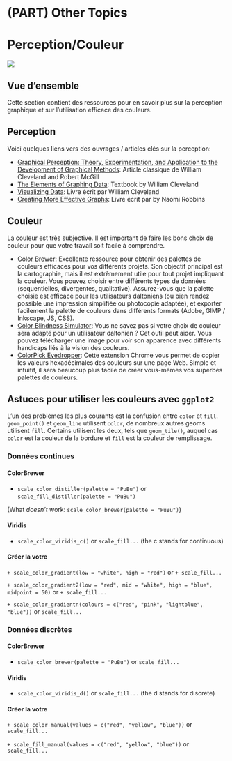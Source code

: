 # (PART) Other Topics {-}

# Perception/Couleur {#percept}

![](images/banners/banner_percept.png)

## Vue d'ensemble

Cette section contient des ressources pour en savoir plus sur la perception graphique et sur l’utilisation efficace des couleurs. 

## Perception

Voici quelques liens vers des ouvrages / articles clés sur la perception:

- [Graphical Perception: Theory, Experimentation, and Application to the Development of Graphical Methods](https://www.jstor.org/stable/2288400){target="_blank"}: Article classique de William Cleveland and Robert McGill
- [The Elements of Graphing Data](https://clio.columbia.edu/catalog/SCSB-8519758){target="_blank"}: Textbook by William Cleveland
- [Visualizing Data](https://clio.columbia.edu/catalog/SCSB-1389825){target="_blank"}: Livre écrit par William Cleveland
- [Creating More Effective Graphs](https://clio.columbia.edu/catalog/5291007){target="_blank"}: Livre écrit par by Naomi Robbins

## Couleur

La couleur est très subjective. Il est important de faire les bons choix de couleur pour que votre travail soit facile à comprendre.

- [Color Brewer](http://colorbrewer2.org/){target="_blank"}: Excellente ressource pour obtenir des palettes de couleurs efficaces pour vos différents projets. Son objectif principal est la cartographie, mais il est extrêmement utile pour tout projet impliquant la couleur. Vous pouvez choisir entre différents types de données (sequentielles, divergentes, qualitative). Assurez-vous que la palette choisie est efficace pour les utilisateurs daltoniens (ou bien rendez possible une impression simplifiée ou photocopie adaptée), et exporter facilement la palette de couleurs dans différents formats (Adobe, GIMP / Inkscape, JS, CSS).
- [Color Blindness Simulator](http://colorbrewer2.org/){target="_blank"}: Vous ne savez pas si votre choix de couleur sera adapté pour un utilisateur daltonien ? Cet outil peut aider. Vous pouvez télécharger une image pour voir son apparence avec différents handicaps liés à la vision des couleurs.
- [ColorPick Eyedropper](https://chrome.google.com/webstore/detail/colorpick-eyedropper/ohcpnigalekghcmgcdcenkpelffpdolg?hl=en){target="_blank"}: Cette extension Chrome vous permet de copier les valeurs hexadécimales des couleurs sur une page Web. Simple et intuitif, il sera beaucoup plus facile de créer vous-mêmes vos superbes palettes de couleurs.

## Astuces pour utiliser les couleurs avec `ggplot2`

L'un des problèmes les plus courants est la confusion entre `color` et `fill`. `geom_point()` et `geom_line` utilisent `color`, de nombreux autres geoms utilisent `fill`. Certains utilisent les deux, tels que `geom_tile()`, auquel cas `color` est la couleur de la bordure et `fill` est la couleur de remplissage.

### Données continues

#### ColorBrewer

+ `scale_color_distiller(palette = "PuBu")` or `scale_fill_distiller(palette = "PuBu")`

(What *doesn't* work: `scale_color_brewer(palette = "PuBu")`)

#### Viridis

+ `scale_color_viridis_c()` or `scale_fill...`  (the c stands for continuous)

#### Créer la votre

`+ scale_color_gradient(low = "white", high = "red")` or `+ scale_fill...`

`+ scale_color_gradient2(low = "red", mid = "white", high = "blue", midpoint = 50)` or `+ scale_fill...`

`+ scale_color_gradientn(colours = c("red", "pink", "lightblue", "blue"))` or `scale_fill...`


### Données discrètes

#### ColorBrewer

+ `scale_color_brewer(palette = "PuBu")` or `scale_fill...`

#### Viridis

+ `scale_color_viridis_d()` or `scale_fill...` (the d stands for discrete)

#### Créer la votre

`+ scale_color_manual(values = c("red", "yellow", "blue"))` or `scale_fill...`

`+ scale_fill_manual(values = c("red", "yellow", "blue"))` or `scale_fill...`

